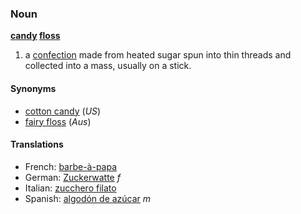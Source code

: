 ===Noun===
'''[[candy]] [[floss]]'''

# a [[confection]] made from heated sugar spun into thin threads and collected into a mass, usually on a stick.

====Synonyms====
*[[cotton candy]] (''US'')
*[[fairy floss]] (''Aus'')

====Translations====
*French: [[barbe-à-papa]]
*German: [[Zuckerwatte]] ''f''
*Italian: [[zucchero filato]]
*Spanish: [[algodón de azúcar]] ''m''